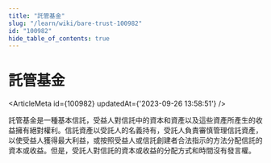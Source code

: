```yaml
---
title: "託管基金"
slug: "/learn/wiki/bare-trust-100982"
id: "100982"
hide_table_of_contents: true
---
```



# 託管基金

<ArticleMeta id={100982} updatedAt={'2023-09-26 13:58:51'} />
<div className='border-solid border-b border-t-0 my-4 border-[var(--ifm-color-gray-300)]' />

託管基金是一種基本信託，受益人對信託中的資本和資產以及這些資產所產生的收益擁有絕對權利。信託資產以受託人的名義持有，受託人負責審慎管理信託資產，以使受益人獲得最大利益，或按照受益人或信託創建者合法指示的方法分配信託的資本或收益。但是，受託人對信託的資本或收益的分配方式和時間沒有發言權。
